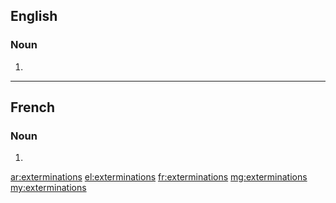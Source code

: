 ==English==

===Noun===
{{head|en|plural}}

# {{plural of|extermination|lang=en}}

----

==French==

===Noun===
{{head|fr|plural|g=?}}

# {{plural of|extermination|lang=fr}}

[[ar:exterminations]]
[[el:exterminations]]
[[fr:exterminations]]
[[mg:exterminations]]
[[my:exterminations]]